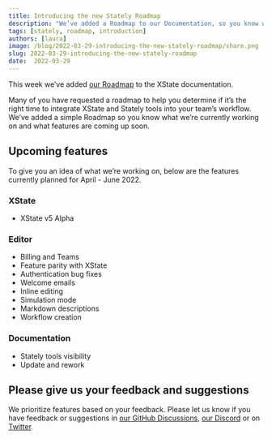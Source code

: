 ```yaml
---
title: Introducing the new Stately Roadmap
description: "We’ve added a Roadmap to our Documentation, so you know what we’re currently working on and what features are coming up soon."
tags: [stately, roadmap, introduction]
authors: [laura]
image: /blog/2022-03-29-introducing-the-new-stately-roadmap/share.png
slug: 2022-03-29-introducing-the-new-stately-roadmap
date:  2022-03-29
---
```


This week we’ve added [our Roadmap](https://xstate.js.org/docs/roadmap) to the XState documentation.

Many of you have requested a roadmap to help you determine if it’s the right time to integrate XState and Stately tools into your team’s workflow. We’ve added a simple Roadmap so you know what we’re currently working on and what features are coming up soon.

<!--truncate-->

## Upcoming features

To give you an idea of what we’re working on, below are the features currently planned for April - June 2022.

### XState

- XState v5 Alpha

### Editor

- Billing and Teams
- Feature parity with XState
- Authentication bug fixes
- Welcome emails
- Inline editing
- Simulation mode
- Markdown descriptions
- Workflow creation

### Documentation

- Stately tools visibility
- Update and rework

## Please give us your feedback and suggestions

We prioritize features based on your feedback. Please let us know if you have feedback or suggestions in [our GitHub Discussions](https://github.com/statelyai/xstate/discussions), [our Discord](https://discord.gg/xstate) or on [Twitter](https://twitter.com/statelyai).

